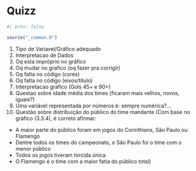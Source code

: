 # Quizz {#sec-quizz}

```r
#| echo: false

source("_common.R")
```

1. Tipo de Variavel/Gráfico adequado
2. Interpretacao de Dados
3. Oq esta impróprio no gráfico
4. Oq mudar no grafico (oq fazer pra corrigir)
5. Oq falta no código (cores)
6. Oq falta no código (eixos/título)
7. Interpretacao grafico (Gols 45+ e 90+) 
8. Questao sobre idade média dos times (ficaram mais velhos, novos, iguais?)
9. Uma variável representada por números é: sempre numérica?...
10. Questão sobre distribuição do público do time mandante (Com base no gráfico (3.3.4), é correto afirmar:
- A maior parte do público foram em jogos do Corinthians, São Paulo ou Flamengo
- Dentre todos os times do campeonato, o São Paulo foi o time com o menor público
- Todos os jogos tiveram torcida única
- O Flamengo é o time com a maior fatia do público total)
